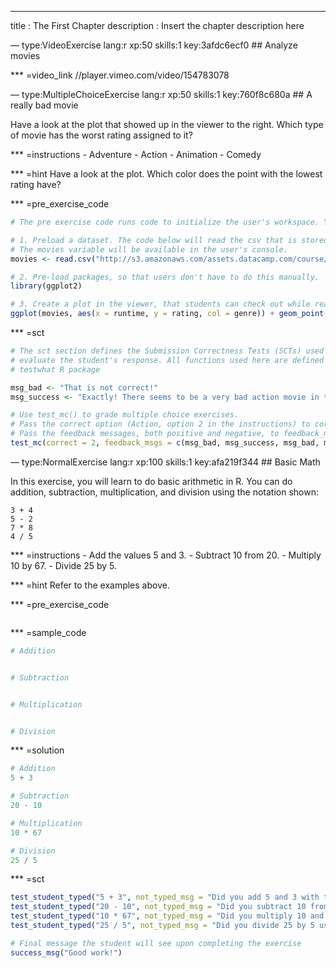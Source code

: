 ---
title       : The First Chapter
description : Insert the chapter description here


--- type:VideoExercise lang:r xp:50 skills:1 key:3afdc6ecf0
## Analyze movies

*** =video_link
//player.vimeo.com/video/154783078

--- type:MultipleChoiceExercise lang:r xp:50 skills:1 key:760f8c680a
## A really bad movie

Have a look at the plot that showed up in the viewer to the right. Which type of movie has the worst rating assigned to it?

*** =instructions
- Adventure
- Action
- Animation
- Comedy

*** =hint
Have a look at the plot. Which color does the point with the lowest rating have?

*** =pre_exercise_code
```r
# The pre exercise code runs code to initialize the user's workspace. You can use it for several things:

# 1. Preload a dataset. The code below will read the csv that is stored at the URL's location.
# The movies variable will be available in the user's console.
movies <- read.csv("http://s3.amazonaws.com/assets.datacamp.com/course/introduction_to_r/movies.csv")

# 2. Pre-load packages, so that users don't have to do this manually.
library(ggplot2)

# 3. Create a plot in the viewer, that students can check out while reading the exercise
ggplot(movies, aes(x = runtime, y = rating, col = genre)) + geom_point()
```

*** =sct
```r
# The sct section defines the Submission Correctness Tests (SCTs) used to
# evaluate the student's response. All functions used here are defined in the 
# testwhat R package

msg_bad <- "That is not correct!"
msg_success <- "Exactly! There seems to be a very bad action movie in the dataset."

# Use test_mc() to grade multiple choice exercises. 
# Pass the correct option (Action, option 2 in the instructions) to correct.
# Pass the feedback messages, both positive and negative, to feedback_msgs in the appropriate order.
test_mc(correct = 2, feedback_msgs = c(msg_bad, msg_success, msg_bad, msg_bad)) 
```

--- type:NormalExercise lang:r xp:100 skills:1 key:afa219f344
## Basic Math

In this exercise, you will learn to do basic arithmetic in R. You can do addition, subtraction, multiplication, and division using the notation shown:

```
3 + 4
5 - 2
7 * 8
4 / 5
```

*** =instructions
- Add the values 5 and 3.
- Subtract 10 from 20.
- Multiply 10 by 67.
- Divide 25 by 5.

*** =hint
Refer to the examples above.

*** =pre_exercise_code
```r

```

*** =sample_code
```r
# Addition


# Subtraction


# Multiplication


# Division

```

*** =solution
```r
# Addition
5 + 3

# Subtraction
20 - 10

# Multiplication
10 * 67

# Division
25 / 5
```

*** =sct
```r
test_student_typed("5 + 3", not_typed_msg = "Did you add 5 and 3 with the `+` operator?")
test_student_typed("20 - 10", not_typed_msg = "Did you subtract 10 from 20 using the `-` operator?")
test_student_typed("10 * 67", not_typed_msg = "Did you multiply 10 and 67 with the `*` operator?")
test_student_typed("25 / 5", not_typed_msg = "Did you divide 25 by 5 using the `/` operator?")

# Final message the student will see upon completing the exercise
success_msg("Good work!")
```
